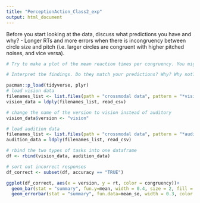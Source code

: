```yaml
---
title: "PerceptionAction_Class2_exp"
output: html_document
---
```


Before you start looking at the data, discuss what predictions you have and why?
 - Longer RTs and more errors when there is incongruency between circle size and pitch (i.e. larger circles are congruent with higher pitched noises, and vice versa).


```r
# Try to make a plot of the mean reaction times per congruency. You might want to remove incorrect responses first. You can also make a graph of accuracy rate.

# Interpret the findings. Do they match your predictions? Why? Why not?
```

```r
pacman::p_load(tidyverse, plyr)
# load vision data
filenames_list <- list.files(path = "crossmodal data", pattern = "*vision*", full.names = TRUE)
vision_data = ldply(filenames_list, read_csv)

# change the name of the version to vision instead of auditory
vision_data$version <- "vision"

# load audition data
filenames_list <- list.files(path = "crossmodal data", pattern = "*audition*", full.names = TRUE)
audition_data = ldply(filenames_list, read_csv)

# rbind the two types of tasks into one dataframe
df <- rbind(vision_data, audition_data)
```

```r

# sort out incorrect responses
df_correct <- subset(df, accuracy == "TRUE")

ggplot(df_correct, aes(x = version, y = rt, color = congruency))+
  geom_bar(stat = "summary", fun.y=mean, width = 0.4, size = 2, fill = "#e9e9e9", position = "dodge")+
  geom_errorbar(stat = "summary", fun.data=mean_se, width = 0.3, color = "#000000", position = "dodge")
```

